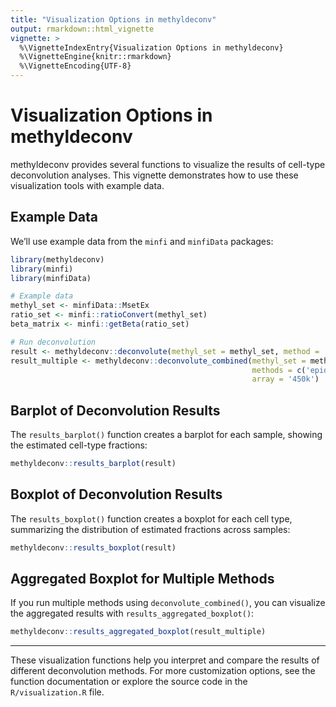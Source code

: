 ```yaml
---
title: "Visualization Options in methyldeconv"
output: rmarkdown::html_vignette
vignette: >
  %\VignetteIndexEntry{Visualization Options in methyldeconv}
  %\VignetteEngine{knitr::rmarkdown}
  %\VignetteEncoding{UTF-8}
---
```


# Visualization Options in methyldeconv

methyldeconv provides several functions to visualize the results of cell-type deconvolution analyses. This vignette demonstrates how to use these visualization tools with example data.

## Example Data

We'll use example data from the `minfi` and `minfiData` packages:

```r
library(methyldeconv)
library(minfi)
library(minfiData)

# Example data
methyl_set <- minfiData::MsetEx
ratio_set <- minfi::ratioConvert(methyl_set)
beta_matrix <- minfi::getBeta(ratio_set)

# Run deconvolution
result <- methyldeconv::deconvolute(methyl_set = methyl_set, method = 'epidish')
result_multiple <- methyldeconv::deconvolute_combined(methyl_set = methyl_set,
                                                      methods = c('epidish','houseman'),
                                                      array = '450k')
```

## Barplot of Deconvolution Results

The `results_barplot()` function creates a barplot for each sample, showing the estimated cell-type fractions:

```r
methyldeconv::results_barplot(result)
```

## Boxplot of Deconvolution Results

The `results_boxplot()` function creates a boxplot for each cell type, summarizing the distribution of estimated fractions across samples:

```r
methyldeconv::results_boxplot(result)
```

## Aggregated Boxplot for Multiple Methods

If you run multiple methods using `deconvolute_combined()`, you can visualize the aggregated results with `results_aggregated_boxplot()`:

```r
methyldeconv::results_aggregated_boxplot(result_multiple)
```

---

These visualization functions help you interpret and compare the results of different deconvolution methods. For more customization options, see the function documentation or explore the source code in the `R/visualization.R` file. 